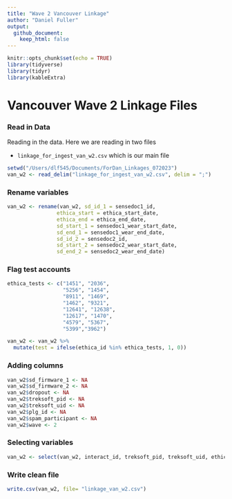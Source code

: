 ```yaml
---
title: "Wave 2 Vancouver Linkage"
author: "Daniel Fuller"
output:
  github_document:
    keep_html: false
---
```


```r
knitr::opts_chunk$set(echo = TRUE)
library(tidyverse)
library(tidyr)
library(kableExtra)
```

# Vancouver Wave 2 Linkage Files

### Read in Data

Reading in the data. Here we are reading in two files

- `linkage_for_ingest_van_w2.csv` which is our main file

```r
setwd("/Users/dlf545/Documents/ForDan_Linkages_072023")
van_w2 <- read_delim("linkage_for_ingest_van_w2.csv", delim = ";")
```

### Rename variables

```r
van_w2 <- rename(van_w2, sd_id_1 = sensedoc1_id,
                ethica_start = ethica_start_date, 
                ethica_end = ethica_end_date,
                sd_start_1 = sensedoc1_wear_start_date,
                sd_end_1 = sensedoc1_wear_end_date,
                sd_id_2 = sensedoc2_id,
                sd_start_2 = sensedoc2_wear_start_date,
                sd_end_2 = sensedoc2_wear_end_date)
```

### Flag test accounts

```r
ethica_tests <- c("1451", "2036", 
                  "5256", "1454", 
                  "8911", "1469",
                  "1462", "9321", 
                  "12641", "12638", 
                  "12617", "1470",
                  "4579", "5367",
                  "5399","3962")
```

```r
van_w2 <- van_w2 %>%
  mutate(test = ifelse(ethica_id %in% ethica_tests, 1, 0)) 
```

### Adding columns

```r
van_w2$sd_firmware_1 <- NA
van_w2$sd_firmware_2 <- NA
van_w2$dropout <- NA
van_w2$treksoft_pid <- NA
van_w2$treksoft_uid <- NA
van_w2$plg_id <- NA
van_w2$spam_participant <- NA
van_w2$wave <- 2
```

### Selecting variables

```r
van_w2 <- select(van_w2, interact_id, treksoft_pid, treksoft_uid, ethica_id, sd_id_1, sd_firmware_1, sd_start_1, sd_end_1, sd_id_2, sd_firmware_2, sd_start_2, sd_end_2, data_disposition, plg_id, dropout, wave, test, spam_participant)
```

### Write clean file

```r
write.csv(van_w2, file= "linkage_van_w2.csv")
```


